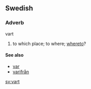 ==Swedish==
===Adverb===
;vart
#to which place; to where; [[whereto]]?
====See also====
*[[var]]
*[[varifrån]]
[[sv:vart]]
